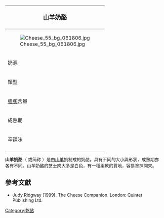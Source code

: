 {{noteTA
|G1=Food
}}
{| class="infobox bordered" style="align: right; width: 20em; font-size: 90%; text-align: left; float: right;" cellpadding="3"
|-
! colspan=2 bgcolor="#FFCCAA" style="font-size: 120%; text-align: center;" |'''山羊奶酪'''
|-----
|colspan=2|[[File:Cheese_55_bg_061806.jpg|center]]
|-----
| 奶源|| [[山羊|山羊]]奶
|-----
| 類型 ||軟質
|-----
| [[脂肪|脂肪]]含量 || 45%
|-----
| 成熟期 || 不定
|-----
| 辛辣味 ||溫和
|-
|}

'''山羊奶酪'''（{{lang-fr|fromage de chèvre}} 或简称 {{lang|fr|chèvre}}）是由[[山羊|山羊]]奶制成的奶酪，具有不同的大小與形狀，成熟期亦各有不同。山羊奶酪的芝士肉大多是白色，有一種柔軟的質地，容易塗抹開來。

== 參考文獻 ==
* Judy Ridgway (1999). The Cheese Companion. London: Quintet Publishing Ltd.

{{乳}}
[[Category:乾酪|Category:乾酪]]